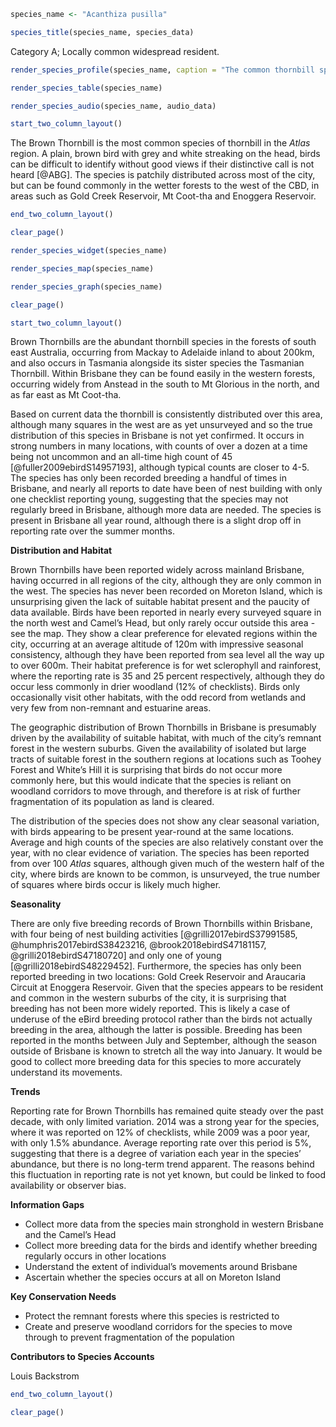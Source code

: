 ```r
species_name <- "Acanthiza pusilla"
```

```r
species_title(species_name, species_data)
```

Category A; Locally common widespread resident.

```r
render_species_profile(species_name, caption = "The common thornbill species in Brisbane. Widespread across the remnant forests of the city, particularly in the north west slopes. No clear seasonal trend to records although slightly fewer records in the latter months of the year. Not of conservation concern and widely distributed beyond Brisbane environs.")
```

```r
render_species_table(species_name)
```

```r
render_species_audio(species_name, audio_data)
```

```r
start_two_column_layout()
```

The Brown Thornbill is the most common species of thornbill in the _Atlas_ region. A plain, brown bird with grey and white streaking on the head, birds can be difficult to identify without good views if their distinctive call is not heard [@ABG]. The species is patchily distributed across most of the city, but can be found commonly in the wetter forests to the west of the CBD, in areas such as Gold Creek Reservoir, Mt Coot-tha and Enoggera Reservoir.

```r
end_two_column_layout()
```

```r
clear_page()
```

```r
render_species_widget(species_name)
```

```r
render_species_map(species_name)
```

```r
render_species_graph(species_name)
```

```r
clear_page()
```

```r
start_two_column_layout()
```

Brown Thornbills are the abundant thornbill species in the forests of south east Australia, occurring from Mackay to Adelaide inland to about 200km, and also occurs in Tasmania alongside its sister species the Tasmanian Thornbill. Within Brisbane they can be found easily in the western forests, occurring widely from Anstead in the south to Mt Glorious in the north, and as far east as Mt Coot-tha.

Based on current data the thornbill is consistently distributed over this area, although many squares in the west are as yet unsurveyed and so the true distribution of this species in Brisbane is not yet confirmed. It occurs in strong numbers in many locations, with counts of over a dozen at a time being not uncommon and an all-time high count of 45 [@fuller2009ebirdS14957193], although typical counts are closer to 4-5. The species has only been recorded breeding a handful of times in Brisbane, and nearly all reports to date have been of nest building with only one checklist reporting young, suggesting that the species may not regularly breed in Brisbane, although more data are needed. The species is present in Brisbane all year round, although there is a slight drop off in reporting rate over the summer months.

**Distribution and Habitat**

Brown Thornbills have been reported widely across mainland Brisbane, having occurred in all regions of the city, although they are only common in the west. The species has never been recorded on Moreton Island, which is unsurprising given the lack of suitable habitat present and the paucity of data available. Birds have been reported in nearly every surveyed square in the north west and Camel's Head, but only rarely occur outside this area - see the map. They show a clear preference for elevated regions within the city, occurring at an average altitude of 120m with impressive seasonal consistency, although they have been reported from sea level all the way up to over 600m. Their habitat preference is for wet sclerophyll and rainforest, where the reporting rate is 35 and 25 percent respectively, although they do occur less commonly in drier woodland (12% of checklists). Birds only occasionally visit other habitats, with the odd record from wetlands and very few from non-remnant and estuarine areas.

The geographic distribution of Brown Thornbills in Brisbane is presumably driven by the availability of suitable habitat, with much of the city's remnant forest in the western suburbs. Given the availability of isolated but large tracts of suitable forest in the southern regions at locations such as Toohey Forest and White's Hill it is surprising that birds do not occur more commonly here, but this would indicate that the species is reliant on woodland corridors to move through, and therefore is at risk of further fragmentation of its population as land is cleared.

The distribution of the species does not show any clear seasonal variation, with birds appearing to be present year-round at the same locations. Average and high counts of the species are also relatively constant over the year, with no clear evidence of variation. The species has been reported from over 100 _Atlas_ squares, although given much of the western half of the city, where birds are known to be common, is unsurveyed, the true number of squares where birds occur is likely much higher.

**Seasonality**

There are only five breeding records of Brown Thornbills within Brisbane, with four being of nest building activities [@grilli2017ebirdS37991585, @humphris2017ebirdS38423216, @brook2018ebirdS47181157, @grilli2018ebirdS47180720] and only one of young [@grilli2018ebirdS48229452]. Furthermore, the species has only been reported breeding in two locations: Gold Creek Reservoir and Araucaria Circuit at Enoggera Reservoir. Given that the species appears to be resident and common in the western suburbs of the city, it is surprising that breeding has not been more widely reported. This is likely a case of underuse of the eBird breeding protocol rather than the birds not actually breeding in the area, although the latter is possible. Breeding has been reported in the months between July and September, although the season outside of Brisbane is known to stretch all the way into January. It would be good to collect more breeding data for this species to more accurately understand its movements.

**Trends**

Reporting rate for Brown Thornbills has remained quite steady over the past decade, with only limited variation. 2014 was a strong year for the species, where it was reported on 12% of checklists, while 2009 was a poor year, with only 1.5% abundance. Average reporting rate over this period is 5%, suggesting that there is a degree of variation each year in the species' abundance, but there is no long-term trend apparent. The reasons behind this fluctuation in reporting rate is not yet known, but could be linked to food availability or observer bias.

**Information Gaps**

- Collect more data from the species main stronghold in western Brisbane and the Camel's Head
- Collect more breeding data for the birds and identify whether breeding regularly occurs in other locations
- Understand the extent of individual's movements around Brisbane
- Ascertain whether the species occurs at all on Moreton Island

**Key Conservation Needs**

- Protect the remnant forests where this species is restricted to
- Create and preserve woodland corridors for the species to move through to prevent fragmentation of the population

**Contributors to Species Accounts**

Louis Backstrom

```r
end_two_column_layout()
```

```r
clear_page()
```
